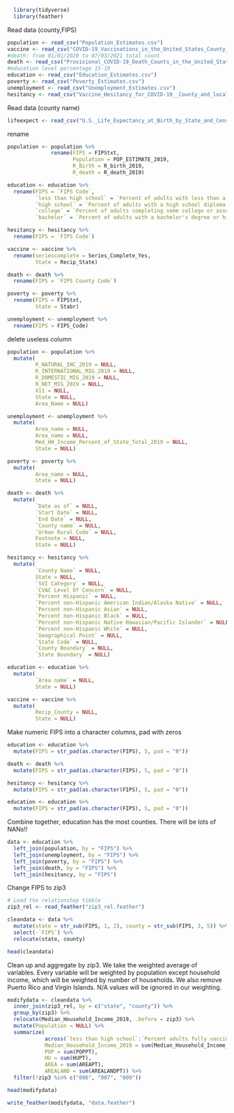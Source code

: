 ```r
  library(tidyverse)
  library(feather)
```

Read data (county,FIPS)


```r
population <- read_csv("Population_Estimates.csv")
vaccine <- read_csv("COVID-19_Vaccinations_in_the_United_States_County_data.gov.csv")
#death: from 01/01/2020 to 07/03/2021 total count
death <- read_csv("Provisional_COVID-19_Death_Counts_in_the_United_States_by_County.csv")
#education level percentage 15-19
education <- read_csv("Education_Estimates.csv")
poverty <- read_csv("Poverty_Estimates.csv")
unemployment <- read_csv("Unemployment_Estimates.csv")
hesitancy <- read_csv("Vaccine_Hesitancy_for_COVID-19__County_and_local_estimates.csv")
```

Read data (county name)
```r
lifeexpect <- read_csv("U.S._Life_Expectancy_at_Birth_by_State_and_Census_Tract_-_2010-2015.csv")
```


rename
```r
population <- population %>%
              rename(FIPS = FIPStxt,
                     Population = POP_ESTIMATE_2019,
                     R_Birth = R_birth_2019,
                     R_death = R_death_2019)

education <- education %>%
  rename(FIPS = `FIPS Code`,
         `less than high school` = `Percent of adults with less than a high school diploma, 2015-19`,
         `high school` = `Percent of adults with a high school diploma only, 2015-19` ,
         `college` = `Percent of adults completing some college or associate's degree, 2015-19`,
         `bachelor` = `Percent of adults with a bachelor's degree or higher, 2015-19`)

hesitancy <- hesitancy %>%
  rename(FIPS = `FIPS Code`)

vaccine <- vaccine %>%
  rename(seriescomplete = Series_Complete_Yes,
         State = Recip_State)

death <- death %>%
  rename(FIPS = `FIPS County Code`)

poverty <- poverty %>%
  rename(FIPS = FIPStxt,
         State = Stabr)

unemployment <- unemployment %>%
  rename(FIPS = FIPS_Code)
```

delete useless column
```r
population <- population %>%
  mutate(
         R_NATURAL_INC_2019 = NULL,
         R_INTERNATIONAL_MIG_2019 = NULL,
         R_DOMESTIC_MIG_2019 = NULL,
         R_NET_MIG_2019 = NULL,
         X11 = NULL,
         State = NULL,
         Area_Name = NULL)

unemployment <- unemployment %>%
  mutate(
         Area_name = NULL,
         Area_name = NULL,
         Med_HH_Income_Percent_of_State_Total_2019 = NULL,
         State = NULL)

poverty <- poverty %>%
  mutate(
         Area_name = NULL,
         State = NULL)

death <- death %>%
  mutate(
         `Date as of` = NULL,
         `Start Date` = NULL,
         `End Date` = NULL,
         `County name` = NULL,
         `Urban Rural Code` = NULL,
         Footnote = NULL,
         State = NULL)

hesitancy <- hesitancy %>%
  mutate(
         `County Name` = NULL,
         State = NULL,
         `SVI Category` = NULL,
         `CVAC Level Of Concern` = NULL,
         `Percent Hispanic` = NULL,
         `Percent non-Hispanic American Indian/Alaska Native` = NULL,
         `Percent non-Hispanic Asian` = NULL,
         `Percent non-Hispanic Black` = NULL,
         `Percent non-Hispanic Native Hawaiian/Pacific Islander` = NULL,
         `Percent non-Hispanic White` = NULL,
         `Geographical Point` = NULL,
         `State Code` = NULL,
         `County Boundary` = NULL,
         `State Boundary` = NULL)

education <- education %>%
  mutate(
         `Area name` = NULL,
         State = NULL)

vaccine <- vaccine %>%
  mutate(
         Recip_County = NULL,
         State = NULL)

```

Make numeric FIPS into a character columns, pad with zeros
```r
education <- education %>%
  mutate(FIPS = str_pad(as.character(FIPS), 5, pad = "0"))

death <- death %>%
  mutate(FIPS = str_pad(as.character(FIPS), 5, pad = "0"))

hesitancy <- hesitancy %>%
  mutate(FIPS = str_pad(as.character(FIPS), 5, pad = "0"))

education <- education %>%
  mutate(FIPS = str_pad(as.character(FIPS), 5, pad = "0"))
```


Combine together, education has the most counties. There will be lots of NANs!!
```r
data <- education %>%
  left_join(population, by = "FIPS") %>%
  left_join(unemployment, by = "FIPS") %>%
  left_join(poverty, by = "FIPS") %>%
  left_join(death, by = "FIPS") %>%
  left_join(hesitancy, by = "FIPS")
```

Change FIPS to zip3
```r
# Load the relationshop tibble
zip3_rel <- read_feather("zip3_rel.feather")
```

```r
cleandata <- data %>%
  mutate(state = str_sub(FIPS, 1, 2), county = str_sub(FIPS, 3, 5)) %>%
  select(-`FIPS`) %>%
  relocate(state, county)
```

```r
head(cleandata)
```

Clean up and aggregate by zip3. We take the weighted average of variables. Every variable will be weighted by population except household income, which will be weighted by number of households. We also remove Puerto Rico and Virgin Islands. N/A values will be ignored in our weighting.
```r
modifydata <- cleandata %>%
  inner_join(zip3_rel, by = c("state", "county")) %>%
  group_by(zip3) %>%
  relocate(Median_Household_Income_2019, .before = zip3) %>%
  mutate(Population = NULL) %>%
  summarize(
            across(`less than high school`:`Percent adults fully vaccinated against COVID-19 (as of 6/10/21)`, ~ sum(.x * POPPT / sum(POPPT, na.rm = TRUE), na.rm = TRUE)),
            Median_Household_Income_2019 = sum(Median_Household_Income_2019 * HUPT / sum(HUPT, na.rm = TRUE), na.rm = TRUE),
            POP = sum(POPPT),
            HU = sum(HUPT),
            AREA = sum(AREAPT),
            AREALAND = sum(AREALANDPT)) %>%
  filter(!zip3 %in% c("006", "007", "009"))

```


```r
head(modifydata)
```

```r
write_feather(modifydata, "data.feather")
```

